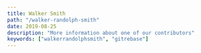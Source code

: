 ```yaml
---
title: Walker Smith
path: "/walker-randolph-smith"
date: 2019-08-25
description: "More information about one of our contributors"
keywords: ["walkerrandolphsmith", "gitrebase"]
---
```



<Contributor
  avatar={avatar}
  description="Technology enthusiast, proud Eagle Scout, and software
                  craftsman. Dabbles in all things front end, systems design,
                  k8s and more."
  name="Walker Smith"
/>
